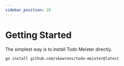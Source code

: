 ```yaml
---
sidebar_position: 20
---
```


# Getting Started

The simplest way is to install Todo Meister directly.

```
go install github.com/skowrons/todo-meister@latest
```
